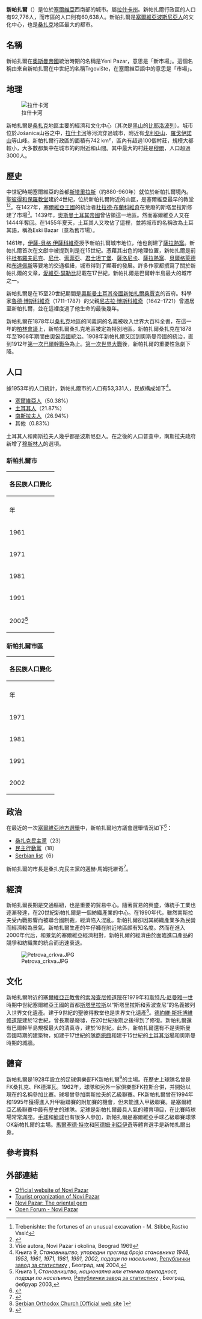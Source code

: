{{Infobox Settlement
| name = 新帕扎爾<br />{{lang|sr|Нови Пазар/Novi Pazar}}
| image_skyline = Novi Pazar02.JPG
| imagesize = 200px
| image_caption = 
| image_flag = 
| image_shield = Novi Pazar (Grb).png
| pushpin_map =  Serbia
| pushpin_label_position = bottom
| subdivision_type = 國家
| subdivision_name = {{SRB}}
| subdivision_type1 = [[塞爾維亞行政區劃|州]]
| subdivision_name1 = [[拉什卡州|拉什卡州]]
| elevation_m = 
| elevation_ft = 
| area_total_km2 = 742
| population_as_of = 2011年
| population_total = 60638
| population_density_km2 = auto
| timezone = [[歐洲中部時間|CET]]
| utc_offset = +1
| timezone_DST = [[歐洲中部夏令時間|CEST]]
| utc_offset_DST = +2
| latd = 43
| latm = 09
| lats =
| latNS = N
| longd = 20
| longm = 31
| longs =
| longEW = E
| postal_code_type = 
| postal_code = 36300
| website = www.novipazar.rs
}}

'''新帕扎爾'''（{{lang-sr|Нови Пазар/Novi Pazar}}）是位於[[塞爾維亞|塞爾維亞]]西南部的城市。屬[[拉什卡州|拉什卡州]]。新帕扎爾行政區的人口有92,776人，而市區的人口則有60,638人。新帕扎爾是[[塞爾維亞波斯尼亞人|塞爾維亞波斯尼亞人]]的文化中心，也是[[桑扎克|桑扎克]]地區最大的都市。

==名稱==
新帕扎爾在[[奧斯曼帝國|奧斯曼帝國]]統治時期的名稱是Yeni Pazar，意思是「新市場」。這個名稱由來自新帕扎爾在中世紀的名稱Trgovište，在塞爾維亞語中的意思是「市場」。

==地理==
[[File:Reka_Raska-Novi_Pazar04.JPG|拉什卡河]]

新帕扎爾是[[桑扎克|桑扎克]]地區主要的經濟和文化中心（其次是[[黑山|黑山]]的[[比耶洛波列|比耶洛波列]]）。城市位於Jošanica山谷之中，[[拉什卡河|拉什卡河]]等河流穿過城市，附近有[[戈利亞山|戈利亞山]]、[[羅戈伊諾山|羅戈伊諾山]]等山峰。新帕扎爾行政區的面積有742 km²，區內有超過100個村莊，規模大都較小，大多數都集中在城市的的附近和山間。其中最大的村莊是[[穆爾_(新帕扎爾)|穆爾]]，人口超過3000人。

==歷史==


中世紀時期塞爾維亞的首都[[斯塔里拉斯|斯塔里拉斯]]（約880-960年）就位於新帕扎爾境內。[[聖彼得和保羅教堂|聖彼得和保羅教堂]]建於4世紀，位於新帕扎爾附近的山區，是塞爾維亞最早的教堂<ref>Trebenishte: the fortunes of an unusual excavation - M. Stibbe,Rastko Vasić</ref><ref name="BRADT">{{Cite web |url=http://books.google.se/books?id=eFVjMocptcYC |title=存档副本 |access-date=2012-03-07 |archive-date=2015-04-28 |archive-url=https://web.archive.org/web/20150428044715/http://books.google.se/books?id=eFVjMocptcYC |dead-url=no }}</ref>。在1427年，[[塞爾維亞王國|塞爾維亞王國]]的統治者[[杜拉德·布蘭科維奇|杜拉德·布蘭科維奇]]在荒廢的斯塔里拉斯修建了市場<ref>Više autora, Novi Pazar i okolina, Beograd 1969</ref>。1439年，[[奧斯曼土耳其帝國|奧斯曼土耳其帝國]]曾佔領這一地區。然而塞爾維亞人又在1444年奪回。在1455年夏天，土耳其人又攻佔了這裡，並將城市的名稱改為土耳其語，稱為Eski Bazar（意為舊市場）。

1461年，[[伊薩-貝格·伊薩科維奇|伊薩-貝格·伊薩科維奇]]授予新帕扎爾城市地位，他也創建了[[薩拉熱窩|薩拉熱窩]]。新帕扎爾首次在文獻中被提到則是在15世紀。憑藉其出色的地理位置，新帕扎爾是前往[[杜布羅夫尼克|杜布羅夫尼克]]、[[尼什|尼什]]、[[索菲亞|索菲亞]]、[[伊斯坦布爾|君士坦丁堡]]、[[塞薩洛尼基|薩洛尼卡]]、[[薩拉熱窩|薩拉熱窩]]、[[貝爾格萊德|貝爾格萊德]]和[[布達佩斯|布達佩斯]]等要地的交通樞紐，城市得到了顯著的發展。許多作家都撰寫了關於新帕扎爾的文章，[[愛維亞·瑟勒比|愛維亞·瑟勒比]]記載在17世紀，新帕扎爾是巴爾幹半島最大的城市之一。

新帕扎爾是在15至20世紀期間是[[奧斯曼土耳其帝國|奧斯曼土耳其帝國]][[新帕扎爾桑賈克|新帕扎爾桑賈克]]的首府。科學家[[魯德·博斯科維奇|魯德·博斯科維奇]]（1711–1787）的父親[[尼古拉·博斯科維奇|尼古拉·博斯科維奇]]（1642–1721）曾遷居至新帕扎爾，並在這裡度過了他生命的最後幾年。

新帕扎爾在1878年以[[桑扎克|桑扎克]]地區的同義詞的名義被收入世界大百科全書，在這一年的[[柏林會議_(1878年)|柏林會議]]上，新帕扎爾桑扎克地區被定為特別地區。新帕扎爾桑扎克在1878年至1908年期間由[[奧匈帝國|奧匈帝國]]統治。1908年新帕扎爾又回到奧斯曼帝國的統治，直到1912年[[第一次巴爾幹戰争|第一次巴爾幹戰争]]為止。[[第一次世界大戰|第一次世界大戰]]後，新帕扎爾的重要性急劇下降。

== 人口 ==
據1953年的人口統計，新帕扎爾市的人口有53,331人，民族構成如下<ref>Књига 9, ''Становништво, упоредни преглед броја становника 1948, 1953, 1961, 1971, 1981, 1991, 2002, подаци по насељима'', [http://webrzs.stat.gov.rs/axd/index.php Републички завод за статистику] {{Wayback|url=http://webrzs.stat.gov.rs/axd/index.php |date=20150203012059 }}, Београд, мај 2004,</ref>。
* [[塞爾維亞人|塞爾維亞人]]（50.38%）
* [[土耳其人|土耳其人]]（21.87%）
* [[南斯拉夫人|南斯拉夫人]]（26.94%）
* 其他（0.83%）

土耳其人和南斯拉夫人幾乎都是波斯尼亞人。在之後的人口普查中，南斯拉夫政府新增了[[穆斯林人|穆斯林人]]的選項。

=== 新帕扎爾市 ===
{|class=wikitable style="text-align:right;"
!colspan="14" |'''各民族人口變化'''
|-
|-
!年
!  塞爾維亞人  
! %
!穆斯林人
! %
!南斯拉夫人
! %
!黑山人
! %
!合計
|-
|1961 || 27,933|| 47.52%|| 23,250|| 39.56%|| 1,261|| 2.15%|| 543|| .%|| 58,777
|-
|1971 || 25,076|| 38.98%|| 37,140|| 57.74%|| 183|| 0.28%|| 359|| .%|| 64,326
|-
|1981 || 21,834|| 29.51%|| 49,769|| 67.26%|| 931|| .%|| 295|| .%|| 74,000
|-
|1991 || 19,064|| 22.36%|| 64,251|| 75.37%|| 700|| 0.82%|| 232|| .%|| 85,249
|-
|2002<ref>Књига 1, ''Становништво, национална или етничка припадност, подаци по насељима'', [http://webrzs.stat.gov.rs/axd/index.php Републички завод за статистику] {{Wayback|url=http://webrzs.stat.gov.rs/axd/index.php |date=20150203012059 }}, Београд, фебруар 2003,</ref> || 17,599|| 20.46%|| 65,593|| 76.27%|| 1,599|| 1.86%|| 136|| 0.16%|| 85,996
|}

=== 新帕扎爾市區 ===
{|class=wikitable style="text-align:right;"
!colspan="14" |'''各民族人口變化'''
|-
|-
!年
!  塞爾維亞人  
! %
!穆斯林人
! %
!南斯拉夫人
! %
!黑山人
! %
!合計
|- bgcolor="#f5f5f5"
|1971 || 5,322|| 17.54%|| 24,544|| 80.9%|| 167|| 0.55%|| 298|| 0.98%|| 28,950
|- bgcolor="#fffaf0"
|1981 || 6,689|| 16.28%|| 32,798|| 79.8%|| 848|| 2.06%|| 246|| 0.6%|| 41,099
|- bgcolor="#f5f5f5"
|1991 || 6,698|| 12.94%|| 43,774|| 84.59%|| 575|| 1.11%|| 190|| 0.37%|| 51,749
|-
|2002 || 6,724|| 12.31%|| 46,339|| 84.86%|| 904|| 1.66%|| 105|| 0.19%||  54,604
|}

==政治==
在最近的一次[[2008年塞爾維亞地方選舉|塞爾維亞地方選舉]]中，新帕扎爾地方議會選舉情況如下<ref>{{Cite web|url=http://www.novipazar.rs/index.php?option=com_content&view=article&id=52&Itemid=56|title=Skupština grada|publisher=Official website|access-date=2012-03-07|archive-date=2009-12-04|archive-url=https://web.archive.org/web/20091204052122/http://www.novipazar.rs/index.php?option=com_content&view=article&id=52&Itemid=56|dead-url=yes}}</ref>：
* [[桑扎克民主黨|桑扎克民主黨]]（23）
* [[民主行動黨_(塞爾維亞)|民主行動黨]]（18）
* [[Serbian_list|Serbian list]]（6）

新帕扎爾的市長是桑扎克民主黨的邁赫·馬姆托維奇<ref>{{Cite web|url=http://www.novipazar.rs/index.php?option=com_content&view=article&id=217&Itemid=11|title=Gradonačelnik|publisher=Official website|access-date=2012-03-07|archive-date=2009-12-04|archive-url=https://web.archive.org/web/20091204052338/http://www.novipazar.rs/index.php?option=com_content&view=article&id=217&Itemid=11|dead-url=yes}}</ref>。

== 經濟 ==
新帕扎爾長期是交通樞紐，也是重要的貿易中心。隨著貿易的興盛，傳統手工業也逐漸發達，在20世紀新帕扎爾是一個紡織產業的中心。在1990年代，雖然南斯拉夫受內戰影響而被聯合國制裁，經濟陷入混亂。新帕扎爾卻因其紡織產業多為民營而經濟較為景氣。新帕扎爾生產的牛仔褲在附近地區頗有知名度。然而在進入2000年代后，和景氣的塞爾維亞經濟相對，新帕扎爾的經濟由於面臨進口產品的競爭和紡織業的統合而迅速衰退。

[[File:Petrova_crkva.JPG|thumb]]

== 文化 ==
新帕扎爾附近的[[塞爾維亞正教會|塞爾維亞正教會]]的[[索潑查尼修道院|索潑查尼修道院]]在1979年和[[斯特凡·尼曼雅一世|斯特凡·尼曼雅一世]]時期中世紀塞爾維亞王國的首都[[斯塔里拉斯|斯塔里拉斯]]以“斯塔里拉斯和索波查尼”的名義被列入世界文化遺產。建于9世紀的聖彼得教堂也是世界文化遺產<ref name="autogenerated1">[http://www.spc.rs/eng/oldest_orthodox_church_balkans_serbian_orthodox_church_defaced {{Wayback|url=http://www.spc.rs/eng/oldest_orthodox_church_balkans_serbian_orthodox_church_defaced |date=20200925105536 }} Serbian Orthodox Church [Official web site]<!-- Bot generated title -->]</ref>。[[德約維·斯托博維修道院|德約維·斯托博維修道院]]建於12世紀，曾長期是廢墟，在20世紀後期之後得到了修復。新帕扎爾還有巴爾幹半島規模最大的清真寺，建於16世紀。此外，新帕扎爾還有不是奧斯曼帝國時期的建築物，如建于17世紀的[[隊商旅館|隊商旅館]]和建于15世紀的[[土耳其浴場|土耳其浴場]]和奧斯曼時期的城牆。

== 體育 ==
新帕扎爾是1928年設立的足球俱樂部FK新帕扎爾<ref name=SFLprofile>{{cite web|title=FK Novi Pazar|url=http://www.prvaligasrbije.com/?nav=klub&klubid=12|publisher=Serbian First League|accessdate=10 July 2011|archive-date=2018-07-07|archive-url=https://web.archive.org/web/20180707010559/http://www.prvaligasrbije.com/?nav=klub&klubid=12|dead-url=no}}</ref>的主場。在歷史上球隊名曾是FK桑扎克、FK德澤瓦。1962年，球隊和另外一家俱樂部FK拉斯合併，并開始以現在的名稱參加比賽。球場曾參加南斯拉夫的乙級聯賽。FK新帕扎爾曾在1994年和1995年獲得進入升甲級聯賽的附加賽的機會，但未能進入甲級聯賽。是塞爾維亞乙級聯賽中最有歷史的球隊。足球是新帕扎爾最具人氣的體育項目，在比賽時球場常常滿座。[[手球|手球]]和[[籃球|籃球]]也有很多人參加，新帕扎爾是塞爾維亞手球乙級聯賽球隊OK新帕扎爾的主場。[[馬爾塞德·特坎|馬爾塞德·特坎]]和[[阿德姆·利亞伊奇|阿德姆·利亞伊奇]]等體育選手是新帕扎爾出身。

==參考資料==
{{Reflist}}

==外部連結==
{{Wikivoyage|新帕扎爾}}
{{Commons category|Novi Pazar}}
* [http://www.novipazar.rs/ Official website of Novi Pazar] {{Wayback|url=http://www.novipazar.rs/ |date=20210225010838 }}
* [http://tonp.rs/eng/ Tourist organization of Novi Pazar] {{Wayback|url=http://tonp.rs/eng/ |date=20200223185435 }}
* [https://web.archive.org/web/20100203105009/http://www.b92.net/eng/travel/places.php?nav_id=35121 Novi Pazar: The oriental gem]
* [https://web.archive.org/web/20110727131427/http://forum.novipazar.org/ Open Forum - Novi Pazar]

{{塞爾維亞城市}}{{Authority control}}